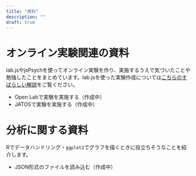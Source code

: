 ```yaml
---
title: "資料"
description: ""
draft: true
---
```


# オンライン実験関連の資料

lab.jsやjsPsychを使ってオンライン実験を作り、実施するうえで気づいたことや勉強したことをまとめています。lab.jsを使った実験作成については[こちらのすばらしい解説](https://www.notion.so/lab-js-8496c3c67b384168b9e69f165ee06e16)をご覧ください。

- Open Labで実験を実施する（作成中）
- JATOSで実験を実施する（作成中）


# 分析に関する資料

Rでデータハンドリング・`ggplot2`でグラフを描くときに役立ちそうなことを紹介します。

- JSON形式のファイルを読み込む（作成中）
